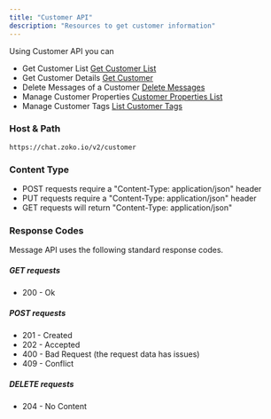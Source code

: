 ```yaml
---
title: "Customer API"
description: "Resources to get customer information"
---
```


Using Customer API you can

- Get Customer List [Get Customer List](/api-reference/customer/get-customer-list)
- Get Customer Details [Get Customer](/api-reference/customer/get-customer)
- Delete Messages of a Customer [Delete Messages](/api-reference/customer/delete-messages)
- Manage Customer Properties [Customer Properties List](/api-reference/customer/customer-properties-list)
- Manage Customer Tags [List Customer Tags](/api-reference/customer/list-customer-tags)

### Host & Path

```
https://chat.zoko.io/v2/customer
```

### Content Type

- POST requests require a "Content-Type: application/json" header
- PUT requests require a "Content-Type: application/json" header
- GET requests will return "Content-Type: application/json"

### Response Codes

Message API uses the following standard response codes.

##### GET requests

- 200 - Ok

##### POST requests

- 201 - Created
- 202 - Accepted
- 400 - Bad Request (the request data has issues)
- 409 - Conflict

##### DELETE requests

- 204 - No Content
